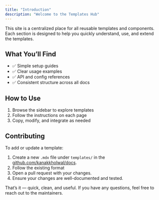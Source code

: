 ```yaml
---
title: "Introduction"
description: "Welcome to the Templates Hub"
---
```


This site is a centralized place for all reusable templates and components. Each section is designed to help you quickly understand, use, and extend the templates.

## What You’ll Find

- ✅ Simple setup guides  
- ✅ Clear usage examples  
- ✅ API and config references  
- ✅ Consistent structure across all docs  

## How to Use

1. Browse the sidebar to explore templates  
2. Follow the instructions on each page  
3. Copy, modify, and integrate as needed  

## Contributing

To add or update a template:

1. Create a new `.mdx` file under `templates/` in the [github.com/kanakkholwal/docs](https://github.com/kanakkholwal/docs).  
2. Follow the existing format  
3. Open a pull request with your changes.
4. Ensure your changes are well-documented and tested.

That’s it — quick, clean, and useful. If you have any questions, feel free to reach out to the maintainers.
